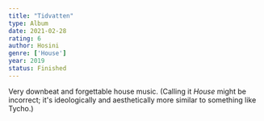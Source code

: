 ```yaml
---
title: "Tidvatten"
type: Album
date: 2021-02-28
rating: 6
author: Hosini
genre: ['House']
year: 2019
status: Finished
---
```


Very downbeat and forgettable house music. (Calling it _House_ might be incorrect; it's ideologically and aesthetically more similar to something like Tycho.)
